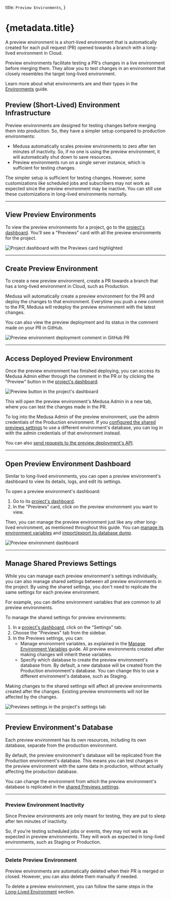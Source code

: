   title: `Preview Environments`,
}

# {metadata.title}

A preview environment is a short-lived environment that is automatically created for each pull request (PR) opened towards a branch with a long-lived environment in Cloud.

Preview environments facilitate testing a PR's changes in a live environment before merging them. They allow you to test changes in an environment that closely resembles the target long-lived environment.

<Note>

Learn more about what environments are and their types in the [Environments](../page.mdx) guide.

</Note>

## Preview (Short-Lived) Environment Infrastructure

Preview environments are designed for testing changes before merging them into production. So, they have a simpler setup compared to production environments:

- Medusa automatically scales preview environments to zero after ten minutes of inactivity. So, if no one is using the preview environment, it will automatically shut down to save resources.
- Preview environments run on a single server instance, which is sufficient for testing changes.

The simpler setup is sufficient for testing changes. However, some customizations like scheduled jobs and subscribers may not work as expected since the preview environment may be inactive. You can still use these customizations in long-lived environments normally.

---

## View Preview Environments

To view the preview environments for a project, go to the [project's dashboard](../../projects/page.mdx#open-project-dashboard). You'll see a "Previews" card with all the preview environments for the project.

![Project dashboard with the Previews card highlighted](https://res.cloudinary.com/dza7lstvk/image/upload/v1750081308/Cloud/CleanShot_2025-06-16_at_16.41.30_2x_ocwoqf.png)

---

## Create Preview Environment

To create a new preview environment, create a PR towards a branch that has a long-lived environment in Cloud, such as Production.

Medusa will automatically create a preview environment for the PR and deploy the changes to that environment. Everytime you push a new commit to the PR, Medusa will redeploy the preview environment with the latest changes.

You can also view the preview deployment and its status in the comment made on your PR in GitHub.

![Preview environment deployment comment in GitHub PR](https://res.cloudinary.com/dza7lstvk/image/upload/v1749817407/Cloud/CleanShot_2025-06-13_at_15.23.10_2x_rbjorr.png)

---

## Access Deployed Preview Environment

Once the preview environment has finished deploying, you can access its Medusa Admin either through the comment in the PR or by clicking the "Preview" button in the [project's dashboard](../../projects/page.mdx#open-project-dashboard).

![Preview button in the project's dashboard](https://res.cloudinary.com/dza7lstvk/image/upload/v1750158423/Cloud/CleanShot_2025-06-17_at_14.06.41_2x_yaw699.png)

This will open the preview environment's Medusa Admin in a new tab, where you can test the changes made in the PR.

To log into the Medusa Admin of the preview environment, use the admin credentials of the Production environment. If you [configured the shared previews settings](#manage-shared-previews-settings) to use a different environment's database, you can log in with the admin credentials of that environment instead.

You can also [send requests to the preview deployment's API](../../deployments/page.mdx#send-requests-to-the-deployment).

---

## Open Preview Environment Dashboard

Similar to long-lived environments, you can open a preview environment's dashboard to view its details, logs, and edit its settings.

To open a preview environment's dashboard:

1. Go to its [project's dashboard](../../projects/page.mdx#open-project-dashboard).
2. In the "Previews" card, click on the preview environment you want to view.

Then, you can manage the preview environment just like any other long-lived environment, as mentioned throughout this guide. You can [manage its environment variables](../environment-variables/page.mdx) and [import/export its database dump](../../database/page.mdx).

![Preview environment dashboard](https://res.cloudinary.com/dza7lstvk/image/upload/v1749817815/Cloud/CleanShot_2025-06-13_at_15.29.58_2x_h9vn34.png)

---

## Manage Shared Previews Settings

While you can manage each preview environment's settings individually, you can also manage shared settings between all preview environments in the project. By using the shared settings, you don't need to replicate the same settings for each preview environment.

For example, you can define environment variables that are common to all preview environments.

To manage the shared settings for preview environments:

1. In a [project's dashboard](../../projects/page.mdx#open-project-dashboard), click on the "Settings" tab.
2. Choose the "Previews" tab from the sidebar.
3. In the Previews settings, you can:
    - Manage environment variables, as explained in the [Manage Environment Variables](../environment-variables/page.mdx) guide. All preview environments created after making changes will inherit these variables.
    - Specify which database to create the preview environment's database from. By default, a new database will be created from the Production environment's database. You can change this to use a different environment's database, such as Staging.

<Note>

Making changes to the shared settings will affect all preview environments created after the changes. Existing preview environments will not be affected by the changes.

</Note>

![Previews settings in the project's settings tab](https://res.cloudinary.com/dza7lstvk/image/upload/v1749818069/Cloud/CleanShot_2025-06-13_at_15.34.15_2x_zdh3ha.png)

---

## Preview Environment's Database

Each preview environment has its own resources, including its own database, separate from the production environment.

By default, the preview environment's database will be replicated from the Production environment's database. This means you can test changes in the preview environment with the same data in production, without actually affecting the production database.

You can change the environment from which the preview environment's database is replicated in the [shared Previews settings](#manage-shared-previews-settings).

---

### Preview Environment Inactivity

Since Preview environments are only meant for testing, they are put to sleep after ten minutes of inactivity.

So, if you're testing scheduled jobs or events, they may not work as expected in preview environments. They will work as expected in long-lived environments, such as Staging or Production.

---

### Delete Preview Environment

Preview environments are automatically deleted when their PR is merged or closed. However, you can also delete them manually if needed.

To delete a preview environment, you can follow the same steps in the [Long-Lived Environment](../long-lived/page.mdx) section.
